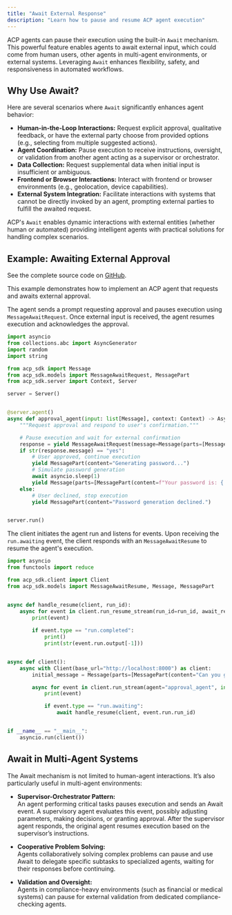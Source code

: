 ```yaml
---
title: "Await External Response"
description: "Learn how to pause and resume ACP agent execution"
---
```


ACP agents can pause their execution using the built-in `Await` mechanism. This powerful feature enables agents to await external input, which could come from human users, other agents in multi-agent environments, or external systems. Leveraging `Await` enhances flexibility, safety, and responsiveness in automated workflows.

## Why Use Await?

Here are several scenarios where `Await` significantly enhances agent behavior:

- **Human-in-the-Loop Interactions:** Request explicit approval, qualitative feedback, or have the external party choose from provided options (e.g., selecting from multiple suggested actions).​
- **Agent Coordination:** Pause execution to receive instructions, oversight, or validation from another agent acting as a supervisor or orchestrator.​
- **Data Collection:** Request supplemental data when initial input is insufficient or ambiguous.​
- **Frontend or Browser Interactions:** Interact with frontend or browser environments (e.g., geolocation, device capabilities).​
- **External System Integration:** Facilitate interactions with systems that cannot be directly invoked by an agent, prompting external parties to fulfill the awaited request.

ACP's `Await` enables dynamic interactions with external entities (whether human or automated) providing intelligent agents with practical solutions for handling complex scenarios.

## Example: Awaiting External Approval

<Tip>See the complete source code on [GitHub](https://github.com/i-am-bee/acp/tree/main/examples/python/basic/await-external-approval).</Tip>

This example demonstrates how to implement an ACP agent that requests and awaits external approval.​

<Steps>
  <Step title="Agent Implementation">

The agent sends a prompt requesting approval and pauses execution using `MessageAwaitRequest`. Once external input is received, the agent resumes execution and acknowledges the approval.​

```python agent.py
import asyncio
from collections.abc import AsyncGenerator
import random
import string

from acp_sdk import Message
from acp_sdk.models import MessageAwaitRequest, MessagePart
from acp_sdk.server import Context, Server

server = Server()


@server.agent()
async def approval_agent(input: list[Message], context: Context) -> AsyncGenerator:
    """Request approval and respond to user's confirmation."""

    # Pause execution and wait for external confirmation
    response = yield MessageAwaitRequest(message=Message(parts=[MessagePart(content="I can generate password for you. Do you want me to do that?")]))
    if str(response.message) == "yes":
        # User approved, continue execution
        yield MessagePart(content="Generating password...")
        # Simulate password generation
        await asyncio.sleep(1)
        yield Message(parts=[MessagePart(content=f"Your password is: {''.join(random.choices(string.ascii_letters, k=10))}")])
    else:
        # User declined, stop execution
        yield MessagePart(content="Password generation declined.")


server.run()
```

  </Step>
  <Step title="Client Interaction">

The client initiates the agent run and listens for events. Upon receiving the `run.awaiting` event, the client responds with an `MessageAwaitResume` to resume the agent's execution.

```python client.py
import asyncio
from functools import reduce

from acp_sdk.client import Client
from acp_sdk.models import MessageAwaitResume, Message, MessagePart


async def handle_resume(client, run_id):
    async for event in client.run_resume_stream(run_id=run_id, await_resume=MessageAwaitResume(message=Message(parts=[MessagePart(content="yes")]))):
        print(event)
        
        if event.type == "run.completed":
            print()
            print(str(event.run.output[-1]))


async def client():
    async with Client(base_url="http://localhost:8000") as client:
        initial_message = Message(parts=[MessagePart(content="Can you generate a password for me?")])

        async for event in client.run_stream(agent="approval_agent", input=[initial_message]):
            print(event)

            if event.type == "run.awaiting":
                await handle_resume(client, event.run.run_id)


if __name__ == "__main__":
    asyncio.run(client())
```

  </Step>
</Steps>

## Await in Multi-Agent Systems

The Await mechanism is not limited to human-agent interactions. It’s also particularly useful in multi-agent environments:

- **Supervisor-Orchestrator Pattern:**  
  An agent performing critical tasks pauses execution and sends an Await event. A supervisory agent evaluates this event, possibly adjusting parameters, making decisions, or granting approval. After the supervisor agent responds, the original agent resumes execution based on the supervisor’s instructions.

- **Cooperative Problem Solving:**  
  Agents collaboratively solving complex problems can pause and use Await to delegate specific subtasks to specialized agents, waiting for their responses before continuing.

- **Validation and Oversight:**  
  Agents in compliance-heavy environments (such as financial or medical systems) can pause for external validation from dedicated compliance-checking agents.

